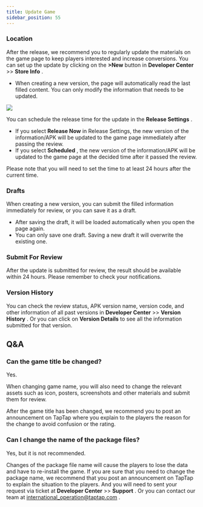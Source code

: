 ```yaml
---
title: Update Game
sidebar_position: 55
---
```



### Location

After the release, we recommend you to regularly update the materials on the game page to keep players interested and increase conversions. You can set up the update by clicking on the **<Blue>>New</Blue>** button in **<Blue>Developer Center</Blue>** >> **<Blue>Store Info</Blue>** .

- When creating a new version, the page will automatically read the last filled content. You can only modify the information that needs to be updated.

![](/img/DC-v2/update-V2en-1.png)

You can schedule the release time for the update in the **<Blue>Release Settings</Blue>** .

- If you select **<Blue>Release Now</Blue>** in Release Settings, the new version of the information/APK will be updated to the game page immediately after passing the review.
- If you select **<Blue>Scheduled</Blue>** , the new version of the information/APK will be updated to the game page at the decided time after it passed the review.

Please note that you will need to set the time to at least 24 hours after the current time.

### Drafts

When creating a new version, you can submit the filled information immediately for review, or you can save it as a draft.

- After saving the draft, it will be loaded automatically when you open the page again.
- You can only save one draft. Saving a new draft it will overwrite the existing one.

### Submit For Review

After the update is submitted for review, the result should be available within 24 hours. Please remember to check your notifications.

### Version History

You can check the review status, APK version name, version code, and other information of all past versions in **<Blue>Developer Center</Blue>** >> **<Blue>Version History</Blue>** . Or you can click on **<Blue>Version Details</Blue>** to see all the information submitted for that version.

## Q&A

### Can the game title be changed?

Yes.

When changing game name, you will also need to change the relevant assets such as icon, posters, screenshots and other materials and submit them for review.

After the game title has been changed, we recommend you to post an announcement on TapTap where you explain to the players the reason for the change to avoid confusion or the rating.

### Can I change the name of the package files?

Yes, but it is not recommended.

Changes of the package file name will cause the players to lose the data and have to re-install the game. If you are sure that you need to change the package name, we recommend that you post an announcement on TapTap to explain the situation to the players. And you will need to sent your request via ticket at **<Blue>Developer Center</Blue>** >> **<Blue>Support</Blue>** . Or you can contact our team at [international_operation@taptap.com](mailto:international_operation@taptap.com) .
